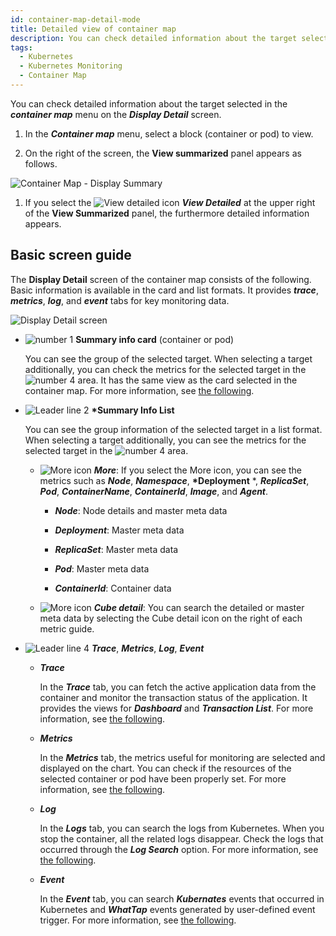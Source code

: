 ```yaml
---
id: container-map-detail-mode
title: Detailed view of container map
description: You can check detailed information about the target selected in the container map menu on the detailed view screen.
tags:
  - Kubernetes
  - Kubernetes Monitoring
  - Container Map
---
```


You can check detailed information about the target selected in the **_container map_** menu on the **_Display Detail_** screen.

1.  In the **_Container map_** menu, select a block (container or pod) to view. 

2.  On the right of the screen, the **View summarized** panel appears as follows. 

  ![Container Map - Display Summary](/img/k8s-container-sum.png)

1.  If you select the ![View detailed icon](/img/ico-detail-mode.svg) **_View Detailed_** at the upper right of the **View Summarized** panel, the furthermore detailed information appears.

## Basic screen guide

The **Display Detail** screen of the container map consists of the following. Basic information is available in the card and list formats. It provides **_trace_**, **_metrics_**, **_log_**, and **_event_** tabs for key monitoring data. 

![Display Detail screen](/img/k8s-container-detail.png)

-   ![number 1](/img/number-01.png) **Summary info card** (container or pod)

    You can see the group of the selected target. When selecting a target additionally, you can check the metrics for the selected target in the ![number 4](/img/number-04.png) area. It has the same view as the card selected in the container map. For more information, see [the following](container-map).

-   ![Leader line 2](/img/number-02.png) **\*Summary Info List**

    You can see the group information of the selected target in a list format. When selecting a target additionally, you can see the metrics for the selected target in the ![number 4](/img/number-04.png) area. 

    -   ![More icon](/img/right-arrow.svg) **_More_**: If you select the More icon, you can see the metrics such as **_Node_**, **_Namespace_**, **\*Deployment** \*, **_ReplicaSet_**, **_Pod_**, **_ContainerName_**, **_ContainerId_**, **_Image_**, and **_Agent_**.

        -   **_Node_**: Node details and master meta data

        -   **_Deployment_**: Master meta data

        -   **_ReplicaSet_**: Master meta data

        -   **_Pod_**: Master meta data

        -   **_ContainerId_**: Container data

    -   ![More icon](/img/ico-more.svg) **_Cube detail_**: You can search the detailed or master meta data by selecting the Cube detail icon on the right of each metric guide.

-   ![Leader line 4](/img/number-04.png) **_Trace_**, **_Metrics_**, **_Log_**, **_Event_** 

    -   **_Trace_** 

        In the **_Trace_** tab, you can fetch the active application data from the container and monitor the transaction status of the application. It provides the views for **_Dashboard_** and **_Transaction List_**. For more information, see [the following](container-map-trace).

    -   **_Metrics_**

        In the **_Metrics_** tab, the metrics useful for monitoring are selected and displayed on the chart. You can check if the resources of the selected container or pod have been properly set. For more information, see [the following](container-map-metrics).

    -   **_Log_** 

        In the **_Logs_** tab, you can search the logs from Kubernetes. When you stop the container, all the related logs disappear. Check the logs that occurred through the **_Log Search_** option. For more information, see [the following](container-map-log).

    -   **_Event_** 

        In the **_Event_** tab, you can search **_Kubernates_** events that occurred in Kubernetes and **_WhatTap_** events generated by user-defined event trigger. For more information, see [the following](container-map-event).
